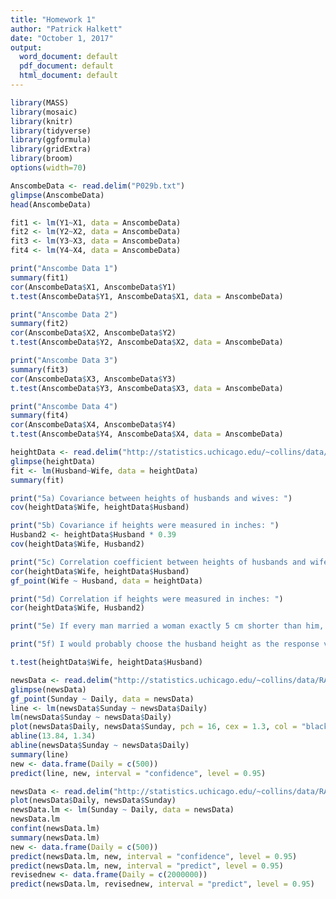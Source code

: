 ---
title: "Homework 1"
author: "Patrick Halkett"
date: "October 1, 2017"
output:
  word_document: default
  pdf_document: default
  html_document: default
---

```{r setup, include=FALSE}
library(MASS)
library(mosaic)
library(knitr)
library(tidyverse)
library(ggformula)
library(gridExtra)
library(broom)
options(width=70)
```

```{r cars}
AnscombeData <- read.delim("P029b.txt")
glimpse(AnscombeData)
head(AnscombeData)
```

```{r, echo=FALSE, fig.height=12, fig.width=12}
fit1 <- lm(Y1~X1, data = AnscombeData)
fit2 <- lm(Y2~X2, data = AnscombeData)
fit3 <- lm(Y3~X3, data = AnscombeData)
fit4 <- lm(Y4~X4, data = AnscombeData)

print("Anscombe Data 1")
summary(fit1)
cor(AnscombeData$X1, AnscombeData$Y1)
t.test(AnscombeData$Y1, AnscombeData$X1, data = AnscombeData)

print("Anscombe Data 2")
summary(fit2)
cor(AnscombeData$X2, AnscombeData$Y2)
t.test(AnscombeData$Y2, AnscombeData$X2, data = AnscombeData)

print("Anscombe Data 3")
summary(fit3)
cor(AnscombeData$X3, AnscombeData$Y3)
t.test(AnscombeData$Y3, AnscombeData$X3, data = AnscombeData)

print("Anscombe Data 4")
summary(fit4)
cor(AnscombeData$X4, AnscombeData$Y4)
t.test(AnscombeData$Y4, AnscombeData$X4, data = AnscombeData)

```
```{r}
heightData <- read.delim("http://statistics.uchicago.edu/~collins/data/RABE5/P052.txt")
glimpse(heightData)
fit <- lm(Husband~Wife, data = heightData)
summary(fit)
```
```{r}
print("5a) Covariance between heights of husbands and wives: ")
cov(heightData$Wife, heightData$Husband)

print("5b) Covariance if heights were measured in inches: ")
Husband2 <- heightData$Husband * 0.39
cov(heightData$Wife, Husband2)

print("5c) Correlation coefficient between heights of husbands and wifes: ")
cor(heightData$Wife, heightData$Husband)
gf_point(Wife ~ Husband, data = heightData)

print("5d) Correlation if heights were measured in inches: ")
cor(heightData$Wife, Husband2)

print("5e) If every man married a woman exactly 5 cm shorter than him, the correlation would be 1.00")

print("5f) I would probably choose the husband height as the response variable since the female is usually picky when it comes to choosing a mate (in the animal kingdom)")

t.test(heightData$Wife, heightData$Husband)

```

```{r}
newsData <- read.delim("http://statistics.uchicago.edu/~collins/data/RABE5/P054.txt")
glimpse(newsData)
gf_point(Sunday ~ Daily, data = newsData)
line <- lm(newsData$Sunday ~ newsData$Daily)
lm(newsData$Sunday ~ newsData$Daily)
plot(newsData$Daily, newsData$Sunday, pch = 16, cex = 1.3, col = "black", main = "Sunday vs Daily", xlab = "Daily", ylab = "Sunday")
abline(13.84, 1.34)
abline(newsData$Sunday ~ newsData$Daily)
summary(line)
new <- data.frame(Daily = c(500))
predict(line, new, interval = "confidence", level = 0.95)
```
```{r}
newsData <- read.delim("http://statistics.uchicago.edu/~collins/data/RABE5/P054.txt")
plot(newsData$Daily, newsData$Sunday)
newsData.lm <- lm(Sunday ~ Daily, data = newsData)
newsData.lm
confint(newsData.lm)
summary(newsData.lm)
new <- data.frame(Daily = c(500))
predict(newsData.lm, new, interval = "confidence", level = 0.95)
predict(newsData.lm, new, interval = "predict", level = 0.95)
revisednew <- data.frame(Daily = c(2000000))
predict(newsData.lm, revisednew, interval = "predict", level = 0.95)
```


